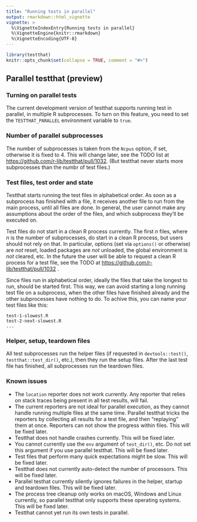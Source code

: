 ```yaml
---
title: "Running tests in parallel"
output: rmarkdown::html_vignette
vignette: >
  %\VignetteIndexEntry{Running tests in parallel}
  %\VignetteEngine{knitr::rmarkdown}
  %\VignetteEncoding{UTF-8}
---
```


```r
library(testthat)
knitr::opts_chunk$set(collapse = TRUE, comment = "#>")
```

## Parallel testthat (preview)

### Turning on parallel tests

The current development version of testthat supports running test in
parallel, in multiple R subprocesses. To turn on this feature, you
need to set the `TESTTHAT_PARALLEL` environment variable to `true`.

### Number of parallel subprocesses

The number of subprocesses is taken from the `Ncpus` option, if set,
otherwise it is fixed to 4. This will change later, see the TODO list
at <https://github.com/r-lib/testthat/pull/1032>. (But testthat never
starts more subprocesses than the numbr of test files.)

### Test files, test order and state

Testthat starts running the test files in alphabetical order. As soon
as a subprocess has finished with a file, it receives another file to
run from the main process, until all files are done. In general, the
user cannot make any assumptions about the order of the files, and
which subprocess they'll be executed on.

Test files do not start in a clean R process currently. The first *n*
files, where *n* is the number of subprocesses, do start in a clean R
process, but users should not rely on that. In particular, options
(set via `options()` or otherwise) are *not* reset, loaded packages
are *not* unloaded, the global environment is *not* cleared, etc. In
the future the user will be able to request a clean R process for a
test file, see the TODO at
<https://github.com/r-lib/testthat/pull/1032> .

Since files run in alphabetical order, ideally the files that take the
longest to run, should be started first. This way, we can avoid
starting a long running test file on a subprocess, when the other
files have finished already and the other subprocesses have nothing to
do. To achive this, you can name your test files like this:

    test-1-slowest.R
    test-2-next-slowest.R
    ...

### Helper, setup, teardown files

All test subprocesses run the helper files (if requested in
`devtools::test()`, `testthat::test_dir()`, etc.), then they run the
setup files. After the last test file has finished, all subprocesses
run the teardown files.

### Known issues

-   The `location` reporter does not work currently. Any reporter that
    relies on stack traces being present in all test results, will
    fail.
-   The current reporters are not ideal for parallel execution, as
    they cannot handle running multiple files at the same time.
    Parallel testthat tricks the reporters by collecting all results
    for a test file, and then "replaying" them at once. Reporters can
    not show the progress within files. This will be fixed later.
-   Testthat does not handle crashes currently. This will be fixed
    later.
-   You cannot currently use the `env` argument of `test_dir()`, etc.
    Do not set this argument if you use parallel testthat. This will
    be fixed later.
-   Test files that perform many quick expectations might be slow.
    This will be fixed later.
-   Testthat does not currently auto-detect the number of processors.
    This will be fixed later.
-   Parallel testhat currently silently ignores failures in the
    helper, startup and teardown files. This will be fixed later.
-   The process tree cleanup only works on macOS, Windows and Linux
    currently, so parallel testthat only supports these operating
    systems. This will be fixed later.
-   Testthat cannot yet run its own tests in parallel.
